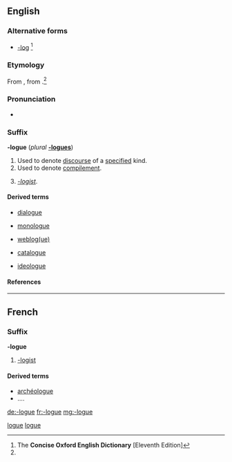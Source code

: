 ==English==

===Alternative forms===
* [[-log]] {{i|US}}<ref name="COED-alt&etym">The '''Concise Oxford English Dictionary''' [Eleventh Edition]</ref>

===Etymology===
From {{etyl|fr}} {{term|-logue|lang=fr}}, from {{etyl|grc}} {{term|-λόγος|tr=-logos||one who speaks (in a certain manner)|lang=grc}}.<ref name="COED-alt&etym"/>

===Pronunciation===
* {{a|UK}} {{IPA|/lɒɡ/}}

===Suffix===
'''-logue''' (''plural'' '''[[-logues]]''')

# Used to denote [[discourse]] of a [[specify|specified]] kind.
# Used to denote [[compilement]].
# {{rare}} ''[[-logist]]''.

====Derived terms====
{{rel-top4|-discourse}}
* [[dialogue]]
{{rel-mid4}}
* [[monologue]]
{{rel-mid4}}
{{rel-mid4}}
* [[weblog|weblog(ue)]]
{{rel-bottom}}
{{rel-top4|-compilation}}
* [[catalogue]]
{{rel-mid4}}
{{rel-mid4}}
{{rel-mid4}}
{{rel-bottom}}
{{rel-top4|-logist}}
{{rel-mid4}}
* [[ideologue]]
{{rel-mid4}}
{{rel-mid4}}
{{rel-bottom}}

====References====
<references/>

[[Category:English suffixes|logue]]

----

==French==

===Suffix===
'''-logue'''

# [[-logist]]

====Derived terms====
* [[archéologue]]
* ....

[[Category:French suffixes|logue]]

[[de:-logue]]
[[fr:-logue]]
[[mg:-logue]]